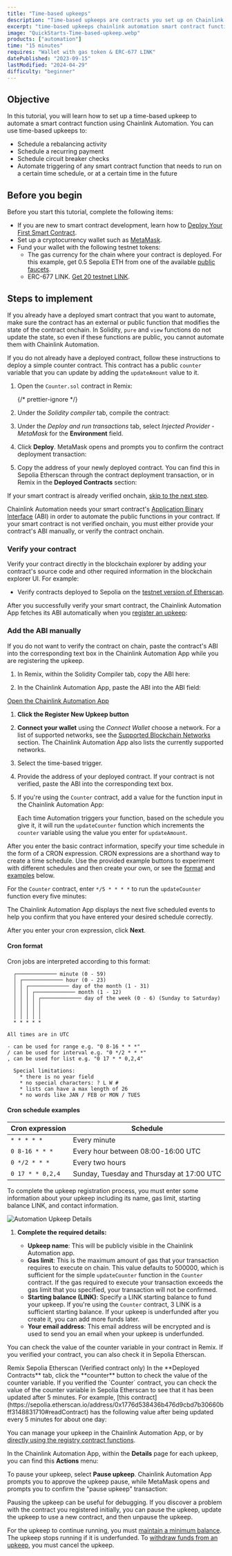 ```yaml
---
title: "Time-based upkeeps"
description: "Time-based upkeeps are contracts you set up on Chainlink Automation that allow you to run a smart contract function automatically according to a custom schedule that you define. Time-based upkeeps are similar to cron jobs."
excerpt: "time-based upkeeps chainlink automation smart contract function custom schedule cron jobs automated execution"
image: "QuickStarts-Time-based-upkeep.webp"
products: ["automation"]
time: "15 minutes"
requires: "Wallet with gas token & ERC-677 LINK"
datePublished: "2023-09-15"
lastModified: "2024-04-29"
difficulty: "beginner"
---
```



## Objective

In this tutorial, you will learn how to set up a time-based upkeep to automate a smart contract function using Chainlink Automation. You can use time-based upkeeps to:

- Schedule a rebalancing activity
- Schedule a recurring payment
- Schedule circuit breaker checks
- Automate triggering of any smart contract function that needs to run on a certain time schedule, or at a certain time in the future

## Before you begin

Before you start this tutorial, complete the following items:

- If you are new to smart contract development, learn how to [Deploy Your First Smart Contract](/quickstarts/deploy-your-first-contract).
- Set up a cryptocurrency wallet such as [MetaMask](https://metamask.io/).
- Fund your wallet with the following testnet tokens:
  - The gas currency for the chain where your contract is deployed. For this example, get 0.5 Sepolia ETH from one of the available [public faucets](https://faucetlink.to/sepolia).
  - ERC-677 LINK. [Get 20 testnet LINK](https://faucets.chain.link/).

## Steps to implement

<Accordion title="Deploy a smart contract to automate" number={1}>

If you already have a deployed smart contract that you want to automate, make sure the contract has an external or public function that modifies the state of the contract onchain. In Solidity, `pure` and `view` functions do not update the state, so even if these functions are public, you cannot automate them with Chainlink Automation.

If you do not already have a deployed contract, follow these instructions to deploy a simple counter contract. This contract has a public `counter` variable that you can update by adding the `updateAmount` value to it.

1. Open the `Counter.sol` contract in Remix:

   {/* prettier-ignore */}
   <CodeSample src="samples/Automation/Counter.sol" />

1. Under the _Solidity compiler_ tab, compile the contract:

   <ClickToZoom src="/images/automation/qs-time-based-upkeep/compile-counter.png" alt="Compile contract" />

1. Under the _Deploy and run transactions_ tab, select _Injected Provider - MetaMask_ for the **Environment** field.

   <ClickToZoom src="/images/automation/qs-time-based-upkeep/injected-provider.png" alt="Remix Environment field" />

1. Click **Deploy**. MetaMask opens and prompts you to confirm the contract deployment transaction:

   <ClickToZoom
     src="/images/automation/qs-time-based-upkeep/metamask-contract-deployment.png"
     alt="Confirm MetaMask contract deployment transaction"
   />

1. Copy the address of your newly deployed contract. You can find this in Sepolia Etherscan through the contract deployment transaction, or in Remix in the **Deployed Contracts** section:

   <ClickToZoom
     src="/images/automation/qs-time-based-upkeep/metamask-contract-deployment.png"
     alt="Confirm MetaMask contract deployment transaction"
   />

</Accordion>

<Accordion title="Provide contract information" number={2}>

If your smart contract is already verified onchain, [skip to the next step](#register-a-new-upkeep).

Chainlink Automation needs your smart contract's [Application Binary Interface](https://docs.soliditylang.org/en/develop/abi-spec.html) (ABI) in order to automate the public functions in your contract. If your smart contract is not verified onchain, you must either provide your contract's ABI manually, or verify the contract onchain.

### Verify your contract

Verify your contract directly in the blockchain explorer by adding your contract's source code and other required information in the blockchain explorer UI. For example:

- Verify contracts deployed to Sepolia on the [testnet version of Etherscan](https://sepolia.etherscan.io/verifyContract).

After you successfully verify your smart contract, the Chainlink Automation App fetches its ABI automatically when you [register an upkeep](#register-a-new-upkeep):

<ClickToZoom src="/images/automation/qs-time-based-upkeep/abi-fetched.png" alt="ABI fetched automatically" />

### Add the ABI manually

If you do not want to verify the contract on chain, paste the contract's ABI into the corresponding text box in the Chainlink Automation App while you are registering the upkeep.

1.  In Remix, within the Solidity Compiler tab, copy the ABI here:

    <ClickToZoom src="/images/automation/qs-time-based-upkeep/get-abi-remix.png" alt="Remix Copy ABI" />

1.  In the Chainlink Automation App, paste the ABI into the ABI field:

    <ClickToZoom
      src="/images/automation/qs-time-based-upkeep/couldnt-fetch-abi-ui.png"
      alt="Chainlink Automation App ABI field"
    />

</Accordion>

<Accordion title="Register a new Upkeep" number={3}>

<div class="remix-callout">
  <a href="https://automation.chain.link">Open the Chainlink Automation App</a>
</div>

1. **Click the Register New Upkeep button**

   <ClickToZoom src="/images/automation/auto-ui-home.png" alt="Click Register New Upkeep" />

1. **Connect your wallet** using the _Connect Wallet_ choose a network. For a list of supported networks, see the [Supported Blockchain Networks](/chainlink-automation/overview/supported-networks) section. The Chainlink Automation App also lists the currently supported networks.

   <ClickToZoom src="/images/automation/auto-ui-wallet.png" alt="Connect With Metamask" />

1. Select the time-based trigger.

1. Provide the address of your deployed contract. If your contract is not verified, paste the ABI into the corresponding text box.

1. If you're using the `Counter` contract, add a value for the function input in the Chainlink Automation App:

   <ClickToZoom src="/images/automation/qs-time-based-upkeep/update-amount.png" alt="Function input" />

   Each time Automation triggers your function, based on the schedule you give it, it will run the `updateCounter` function which increments the `counter` variable using the value you enter for `updateAmount`.

</Accordion>

<Accordion title="Specify the time schedule" number={4}>

After you enter the basic contract information, specify your time schedule in the form of a CRON expression. CRON expressions are a shorthand way to create a time schedule. Use the provided example buttons to experiment with different schedules and then create your own, or see the [format](#cron-format) and [examples](#cron-schedule-examples) below.

For the `Counter` contract, enter `*/5 * * * *` to run the `updateCounter` function every five minutes:

<ClickToZoom src="/images/automation/qs-time-based-upkeep/time-schedule.png" alt="Time schedule example" />

The Chainlink Automation App displays the next five scheduled events to help you confirm that you have entered your desired schedule correctly.

After you enter your cron expression, click **Next**.

#### Cron format

Cron jobs are interpreted according to this format:

```
  ┌───────────── minute (0 - 59)
  │ ┌───────────── hour (0 - 23)
  │ │ ┌───────────── day of the month (1 - 31)
  │ │ │ ┌───────────── month (1 - 12)
  │ │ │ │ ┌───────────── day of the week (0 - 6) (Sunday to Saturday)
  │ │ │ │ │
  │ │ │ │ │
  │ │ │ │ │
  * * * * *

All times are in UTC

- can be used for range e.g. "0 8-16 * * *"
/ can be used for interval e.g. "0 */2 * * *"
, can be used for list e.g. "0 17 * * 0,2,4"

  Special limitations:
    * there is no year field
    * no special characters: ? L W #
    * lists can have a max length of 26
    * no words like JAN / FEB or MON / TUES
```

#### Cron schedule examples

| Cron expression  | Schedule                                  |
| ---------------- | ----------------------------------------- |
| `* * * * *`      | Every minute                              |
| `0 8-16 * * *`   | Every hour between 08:00-16:00 UTC        |
| `0 */2 * * *`    | Every two hours                           |
| `0 17 * * 0,2,4` | Sunday, Tuesday and Thursday at 17:00 UTC |

</Accordion>

<Accordion title="Entering upkeep details" number={5}>

To complete the upkeep registration process, you must enter some information about your upkeep including its name, gas limit, starting balance LINK, and contact information.

![Automation Upkeep Details](/images/automation/automation-upkeep-details.png)

1. **Complete the required details:**

   - **Upkeep name**: This will be publicly visible in the Chainlink Automation app.
   - **Gas limit**: This is the maximum amount of gas that your transaction requires to execute on chain. This value defaults to 500000, which is sufficient for the simple `updateCounter` function in the `Counter` contract. If the gas required to execute your transaction exceeds the gas limit that you specified, your transaction will not be confirmed.
   - **Starting balance (LINK)**: Specify a LINK starting balance to fund your upkeep. If you're using the `Counter` contract, 3 LINK is a sufficient starting balance. If your upkeep is underfunded after you create it, you can add more funds later.
   - **Your email address**: This email address will be encrypted and is used to send you an email when your upkeep is underfunded.

</Accordion>

<Accordion title="Check your counter variable" number={6}>

You can check the value of the counter variable in your contract in Remix. If you verified your contract, you can also check it in Sepolia Etherscan.

<TabsContent sharedStore="remixOrEtherscan" client:visible>
<Fragment slot="tab.1">Remix</Fragment>
<Fragment slot="tab.2">Sepolia Etherscan (Verified contract only)</Fragment>
<Fragment slot="panel.1">
In the **Deployed Contracts** tab, click the **counter** button to check the value of the counter variable.

<ClickToZoom src="/images/automation/qs-time-based-upkeep/remix-check-counter.png" alt="Check counter variable" />

</Fragment>
<Fragment slot="panel.2">
If you verified the `Counter` contract, you can check the value of the counter variable in Sepolia Etherscan to see that it has been updated after 5 minutes. For example, [this contract](https://sepolia.etherscan.io/address/0x1776d538436b476d9cbd7b30660bff3148831710#readContract) has the following value after being updated every 5 minutes for about one day:

<ClickToZoom src="/images/automation/qs-time-based-upkeep/check-counter.png" alt="Check counter variable" />
</Fragment>
</TabsContent>

</Accordion>

<Accordion title="Manage your upkeep" number={7}>

You can manage your upkeep in the Chainlink Automation App, or by [directly using the registry contract functions](/chainlink-automation/guides/manage-upkeeps#interacting-directly-with-the-chainlink-automation-registry).

In the Chainlink Automation App, within the **Details** page for each upkeep, you can find this **Actions** menu:

<ClickToZoom src="/images/automation/qs-time-based-upkeep/upkeep-actions-menu.png" alt="Upkeep actions menu" />

To pause your upkeep, select **Pause upkeep**. Chainlink Automation App prompts you to approve the upkeep pause, while MetaMask opens and prompts you to confirm the "pause upkeep" transaction:

<ClickToZoom src="/images/automation/qs-time-based-upkeep/approve-upkeep-pause.png" alt="Approve upkeep pause" />
<ClickToZoom src="/images/automation/qs-time-based-upkeep/metamask-pause-upkeep.png" alt="MetaMask pause upkeep" />

Pausing the upkeep can be useful for debugging. If you discover a problem with the contract you registered initially, you can pause the upkeep, update the upkeep to use a new contract, and then unpause the upkeep.

For the upkeep to continue running, you must [maintain a minimum balance](/chainlink-automation/guides/manage-upkeeps#maintain-a-minimum-balance). The upkeep stops running if it is underfunded. To [withdraw funds from an upkeep](/chainlink-automation/guides/manage-upkeeps#withdraw-funds), you must cancel the upkeep.

</Accordion>
